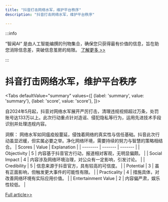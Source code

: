 ```yaml
---
title: "抖音打击网络水军，维护平台秩序"
description: "抖音打击网络水军，维护平台秩序"

---
```



:::info

“智闻AI“ 是由人工智能编撰的刊物集合，确保您只获得最有价值的信息，旨在助您消除信息差，突破信息茧房的局限。  [了解更多 >>](/zh-Hans/docs/guides)

:::

# 抖音打击网络水军，维护平台秩序


<Tabs
	defaultValue="summary"
	values={[
	{label: 'summary', value: 'summary'},
	{label: 'score', value: 'score'},
]}>
<TabItem value="summary">


自2024年5月起，抖音对网络水军展开严厉打击，清理违规视频超过万条，处罚账号达133万以上。此次行动重点针对造谣、侵犯隐私等行为，运用先进技术手段识别并处理违规内容。

洞察：
网络水军如同瘟疫般蔓延，侵蚀着网络的真实性与信任基础。抖音此次行动虽显迟缓，但实属必要之举。净化网络环境，需要持续的努力与智慧的策略相结合。
</TabItem>
<TabItem value="score">
	| Scores     | Value   | Explanation |
	| -------- | ------- | ------- |
	| Objectivity  | 5    | 内容基于抖音官方行动，报道相对客观，无明显偏颇。    |
	| Social Impact | 4     | 内容涉及网络环境治理，对公众有一定影响，引发讨论。    |
	| Credibility    | 5    | 信息来源于抖音官方，具有较高的可信度。    |
	| Potential    | 3    | 虽有正面影响，但触发更大事件的可能性有限。    |
	| Practicality    | 4    | 措施具体，对改善网络环境有实际应用价值。    |
	| Entertainment Value    | 2    | 内容偏严肃，娱乐性较低。    |
</TabItem>
</Tabs>

[Full article>>](https://readhub.cn/topic/8aKBn93aw3T)
